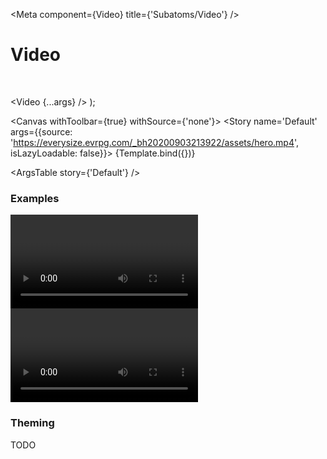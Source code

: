 

<Meta
  component={Video}
  title={'Subatoms/Video'}
/>

# Video

<br/>

  <Video {...args} />
);

<Canvas withToolbar={true} withSource={'none'}>
  <Story name='Default' args={{source: 'https://everysize.evrpg.com/_bh20200903213922/assets/hero.mp4', isLazyLoadable: false}}>
    {Template.bind({})}
  </Story>
</Canvas>

<ArgsTable story={'Default'} />

### Examples

<Canvas>
  <Story name='No Controls'>
    <Video source={'https://everysize.evrpg.com/_bh20200903213922/assets/hero.mp4'} isLazyLoadable={false} shouldShowControls={false} />
  </Story>
</Canvas>

<Canvas>
  <Story name='Autoplay'>
    <Video source={'https://everysize.evrpg.com/_bh20200903213922/assets/hero.mp4'} isLazyLoadable={false} shouldAutoplay={true} />
  </Story>
</Canvas>


### Theming

TODO
